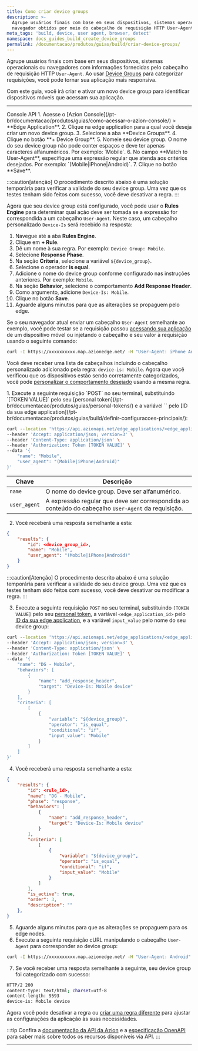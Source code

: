 ```yaml
---
title: Como criar device groups
description: >-
  Agrupe usuários finais com base em seus dispositivos, sistemas operacionais ou
  navegador obtidos por meio do cabeçalho de requisição HTTP User-Agent.
meta_tags: 'build, device, user agent, browser, detect'
namespace: docs_guides_build_create_device_groups
permalink: /documentacao/produtos/guias/build/criar-device-groups/
---
```




Agrupe usuários finais com base em seus dispositivos, sistemas operacionais ou navegadores com informações fornecidas pelo cabeçalho de requisição HTTP `User-Agent`. Ao usar [Device Groups](/pt-br/documentacao/produtos/build/edge-application/device-groups/) para categorizar requisições, você pode tornar sua aplicação mais responsiva.

Com este guia, você irá criar e ativar um novo device group para identificar dispositivos móveis que acessam sua aplicação.

---

<Tabs client:visible>
    <Fragment slot="tab.console">Console</Fragment>
    <Fragment slot="tab.api">API</Fragment>

<Fragment slot="panel.console">
1. Acesse o [Azion Console](/pt-br/documentacao/produtos/guias/como-acessar-o-azion-console/) > **Edge Application**.
2. Clique na edge application para a qual você deseja criar um novo device group.
3. Selecione a aba **Device Groups**.
4. Clique no botão **+ Device Group**.
5. Nomeie seu device group. O nome do seu device group não pode conter espaços e deve ter apenas caracteres alfanuméricos. Por exemplo: `Mobile`.
6. No campo **Match to User-Agent**, especifique uma expressão regular que atenda aos critérios desejados. Por exemplo: `(Mobile|iPhone|Android)`.
7. Clique no botão **Save**.

:::caution[atenção]
O procedimento descrito abaixo é uma solução temporária para verificar a validade do seu device group. Uma vez que os testes tenham sido feitos com sucesso, você deve desativar a regra.
:::

Agora que seu device group está configurado, você pode usar o **Rules Engine** para determinar qual ação deve ser tomada se a expressão for correspondida a um cabeçalho `User-Agent`. Neste caso, um cabeçalho personalizado `Device-Is` será recebido na resposta:

1. Navegue até a aba **Rules Engine**.
2. Clique em **+ Rule**.
3. Dê um nome à sua regra. Por exemplo: `Device Group: Mobile`.
4. Selecione **Response Phase**.
5. Na seção **Criteria**, selecione a variável `${device_group}`.
6. Selecione o operador **is equal**.
7. Adicione o nome do device group conforme configurado nas instruções anteriores. Por exemplo: `Mobile`.
8. Na seção **Behavior**, selecione o comportamento **Add Response Header**.
9. Como argumento, adicione `Device-Is: Mobile`.
10. Clique no botão **Save**.
11. Aguarde alguns minutos para que as alterações se propaguem pelo edge.

Se o seu navegador atual enviar um cabeçalho `User-Agent` semelhante ao exemplo, você pode testar se a requisição passou [acessando sua aplicação](/pt-br/documentacao/produtos/guias/build/trabalhar-com-rules-engine/) de um dispositivo móvel ou injetando o cabeçalho e seu valor à requisição usando o seguinte comando:

```bash
curl -I https://xxxxxxxxxx.map.azionedge.net/ -H "User-Agent: iPhone Android"
```

Você deve receber uma lista de cabeçalhos incluindo o cabeçalho personalizado adicionado pela regra: `device-is: Mobile`. Agora que você verificou que os dispositivos estão sendo corretamente categorizados, você pode [personalizar o comportamento desejado](/pt-br/documentacao/produtos/guias/build/trabalhar-com-rules-engine/) usando a mesma regra.
</Fragment>

<Fragment slot="panel.api">
1. Execute a seguinte requisição `POST` no seu terminal, substituindo `[TOKEN VALUE]` pelo seu [personal token](/pt-br/documentacao/produtos/guias/personal-tokens/) e a variável `<edge_application_id>` pelo [ID da sua edge application](/pt-br/documentacao/produtos/guias/build/definir-configuracoes-principais/):

```bash
curl --location 'https://api.azionapi.net/edge_applications/<edge_application_id>/device_groups' \
--header 'Accept: application/json; version=3' \
--header 'Content-Type: application/json' \
--header 'Authorization: Token [TOKEN VALUE]' \
--data '{
    "name": "Mobile",
    "user_agent": "(Mobile|iPhone|Android)"
}'
```

  | Chave | Descrição |
  | --- | --- |
  | `name` | O nome do device group. Deve ser alfanumérico. |
  | `user_agent` | A expressão regular que deve ser correspondida ao conteúdo do cabeçalho `User-Agent` da requisição. |

2. Você receberá uma resposta semelhante a esta:

```json
{
    "results": {
        "id": <device_group_id>,
        "name": "Mobile",
        "user_agent": "(Mobile|iPhone|Android)"
    }
}
```

:::caution[Atenção]
O procedimento descrito abaixo é uma solução temporária para verificar a validade do seu device group. Uma vez que os testes tenham sido feitos com sucesso, você deve desativar ou modificar a regra.
:::

3. Execute a seguinte requisição `POST` no seu terminal, substituindo `[TOKEN VALUE]` pelo seu [personal token](/pt-br/documentacao/produtos/guias/personal-tokens/), a variável `<edge_application_id>` pelo [ID da sua edge application](/pt-br/documentacao/produtos/guias/build/definir-configuracoes-principais/), e a variável `input_value` pelo nome do seu device group:

```bash
curl --location 'https://api.azionapi.net/edge_applications/<edge_application_id>/rules_engine/response/rules' \
--header 'Accept: application/json; version=3' \
--header 'Content-Type: application/json' \
--header 'Authorization: Token [TOKEN VALUE]' \
--data '{
    "name": "DG - Mobile",
    "behaviors": [
        {
            "name": "add_response_header",
            "target": "Device-Is: Mobile device"
        }
    ],
    "criteria": [
        [
            {
                "variable": "${device_group}",
                "operator": "is_equal",
                "conditional": "if",
                "input_value": "Mobile"
            }
        ]
    ]
}'
```

4. Você receberá uma resposta semelhante a esta:

```json
{
    "results": {
        "id": <rule_id>,
        "name": "DG - Mobile",
        "phase": "response",
        "behaviors": [
            {
                "name": "add_response_header",
                "target": "Device-Is: Mobile device"
            }
        ],
        "criteria": [
            [
                {
                    "variable": "${device_group}",
                    "operator": "is_equal",
                    "conditional": "if",
                    "input_value": "Mobile"
                }
            ]
        ],
        "is_active": true,
        "order": 3,
        "description": ""
    },
}
```

5. Aguarde alguns minutos para que as alterações se propaguem para os edge nodes.
6. Execute a seguinte requisição cURL manipulando o cabeçalho `User-Agent` para corresponder ao device group:

```bash
curl -I https://xxxxxxxxxx.map.azionedge.net/ -H "User-Agent: Android"
```

7. Se você receber uma resposta semelhante à seguinte, seu device group foi categorizado com sucesso:

```bash
HTTP/2 200 
content-type: text/html; charset=utf-8
content-length: 9593
device-is: Mobile device
```

Agora você pode desativar a regra ou [criar uma regra diferente](/pt-br/documentacao/produtos/guias/build/trabalhar-com-rules-engine/) para ajustar as configurações da aplicação às suas necessidades.

:::tip
Confira a [documentação da API da Azion](https://api.azion.com/) e a [especificação OpenAPI](https://github.com/aziontech/azionapi-openapi/) para saber mais sobre todos os recursos disponíveis via API.
:::
</Fragment>

</Tabs>

---

